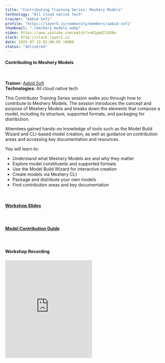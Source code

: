 ```yaml
---
title: "Contributing Training Series: Meshery Models"
technology: "All cloud native tech"
trainer: "Aabid Sofi"
profile: "https://layer5.io/community/members/aabid-sofi"
thumbnail: "./meshery_models.webp"
video: https://www.youtube.com/watch?v=K2gmdIlGXNo
slack: http://slack.layer5.io
date: 2025-07-19 02:08:05 +0000
status: "delivered"
---
```

<h4>Contributing to Meshery Models</h4> <br />
<p>
<strong>Trainer:</strong> <a href="https://layer5.io/community/members/aabid-sofi" target="_blank">Aabid Sofi</a> <br />
<strong>Technologies:</strong> All cloud native tech
</p>

<p>
This Contributor Training Series session walks you through how to contribute to Meshery Models. The session introduces the concept and purpose of Meshery Models and breaks down the elements that compose a model, including its structure, supported formats, and packaging for distribution.
</p>

<p>
Attendees gained hands-on knowledge of tools such as the Model Build Wizard and CLI-based model creation, as well as guidance on contribution areas and accessing key documentation and resources.
</p>

You will learn to:

<ul>
  <li>Understand what Meshery Models are and why they matter</li>
  <li>Explore model constituents and supported formats</li>
  <li>Use the Model Build Wizard for interactive creation</li>
  <li>Create models via Meshery CLI</li>
  <li>Package and distribute your own models</li>
  <li>Find contribution areas and key documentation</li>
</ul>

<br />
<h4 style="margin-bottom:1.25rem;"><a href="https://docs.google.com/presentation/d/1XSnDpXeloE9c7FOHGy2l82YbykHl49njUN1RgFoe_ac/edit" target="_blank">Workshop Slides</a></h4>
<br />
<h4 style="margin-bottom:1.25rem;"><a href="https://docs.meshery.io/project/contributing/contributing-models" target="_blank">Model Contribution Guide</a></h4>
<br />
<h4 style="margin-bottom:1.25rem;">Workshop Recording</h4>

<iframe width="50%" src="https://www.youtube.com/embed/K2gmdIlGXNo" loading="lazy" frameborder="0" allow="accelerometer; autoplay; clipboard-write; encrypted-media; gyroscope; picture-in-picture" style="min-height: 315px; min-width: 280px; margin:auto; text-align:center;" allowfullscreen></iframe>
<br />
<br />
